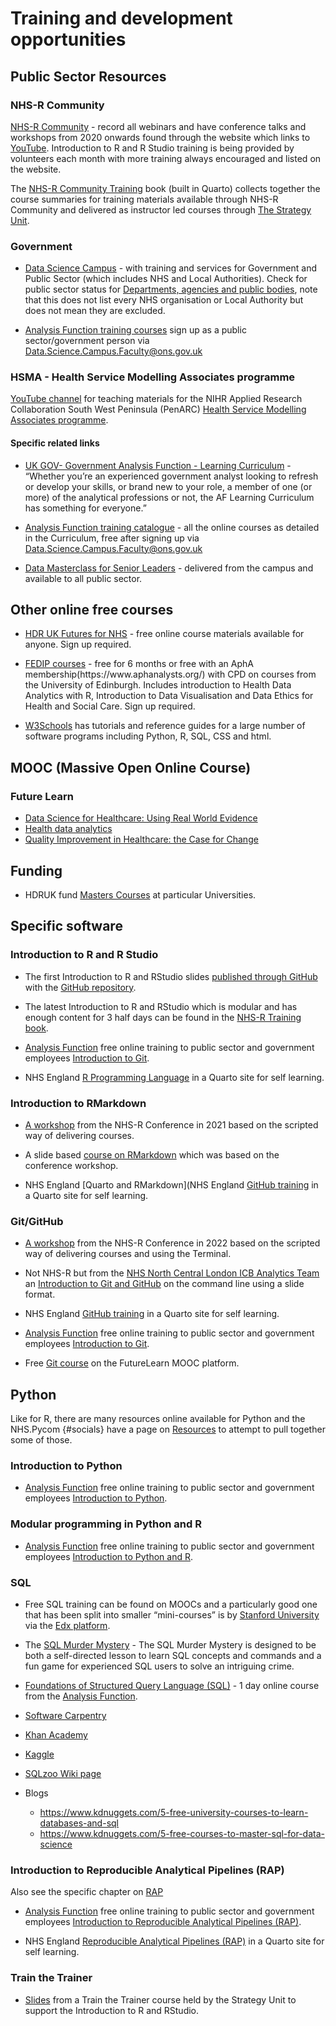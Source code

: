 # Training and development opportunities

## Public Sector Resources 

### NHS-R Community
[NHS-R Community](https://nhsrcommunity.com/) - record all webinars and have conference talks and workshops from 2020 onwards found through the website which links to [YouTube](https://nhsrcommunity.com/). Introduction to R and R Studio training is being provided by volunteers each month with more training always encouraged and listed on the website.

The [NHS-R Community Training](https://training.nhsrcommunity.com/) book (built in Quarto) collects together the course summaries for training materials available through NHS-R Community and delivered as instructor led courses through [The Strategy Unit](https://nhs-r-community.github.io/NHSR-training/strategy-unit.html).

### Government {#AF}
* [Data Science Campus](https://datasciencecampus.ons.gov.uk/) - with training and services for Government and Public Sector (which includes NHS and Local Authorities). Check for public sector status for [Departments, agencies and public bodies](https://www.gov.uk/government/organisations), note that this does not list every NHS organisation or Local Authority but does not mean they are excluded.

* [Analysis Function training courses](https://analysisfunction.civilservice.gov.uk/training-courses/) sign up as a public sector/government person via [Data.Science.Campus.Faculty@ons.gov.uk](mailto:Data.Science.Campus.Faculty@ons.gov.uk)

### HSMA - Health Service Modelling Associates programme

[YouTube channel](https://www.youtube.com/channel/UCCY9_Gxg6kM-xjk9vV0mzIQ) for teaching materials for the NIHR Applied Research Collaboration South West Peninsula (PenARC) [Health Service Modelling Associates programme](https://sites.google.com/nihr.ac.uk/hsma).

#### Specific related links

* [UK GOV- Government Analysis Function - Learning Curriculum](https://www.gov.uk/guidance/government-analysis-function-af-learning-curriculum) - “Whether you’re an experienced government analyst looking to refresh or develop your skills, or brand new to your role, a member of one (or more) of the analytical professions or not, the AF Learning Curriculum has something for everyone.”

* [Analysis Function training catalogue](https://analysisfunction.civilservice.gov.uk/training-courses/) - all the online courses as detailed in the Curriculum, free after signing up via [Data.Science.Campus.Faculty@ons.gov.uk](mailto:Data.Science.Campus.Faculty@ons.gov.uk)

* [Data Masterclass for Senior Leaders](https://datasciencecampus.ons.gov.uk/capability/data-masterclass-for-senior-leaders/) - delivered from the campus and available to all public sector. 

## Other online free courses

* [HDR UK Futures for NHS](https://www.hdruk.ac.uk/futures-nhs/) - free online course materials available for anyone. Sign up required.

* [FEDIP courses](https://www.fedip.org/fedip-hub) - free for 6 months or free with an AphA membership(https://www.aphanalysts.org/) with CPD on courses from the University of Edinburgh. Includes introduction to Health Data Analytics with R, Introduction to Data Visualisation and Data Ethics for Health and Social Care. Sign up required.

* [W3Schools](https://www.w3schools.com/) has tutorials and reference guides for a large number of software programs including Python, R, SQL, CSS and html.

## MOOC (Massive Open Online Course)

### Future Learn

* [Data Science for Healthcare: Using Real World Evidence](https://www.futurelearn.com/courses/data-science-healthcare)
* [Health data analytics](https://www.futurelearn.com/courses/eit-health-data-analytics)
* [Quality Improvement in Healthcare: the Case for Change](https://www.futurelearn.com/courses/quality-improvement)

## Funding 

* HDRUK fund [Masters Courses](https://www.hdruk.ac.uk/careers-in-health-data-science/further-education/masters-programme/) at particular Universities. 

## Specific software

### Introduction to R and R Studio

* The first Introduction to R and RStudio slides [published through GitHub](https://nhs-r-community.github.io/intro_r/) with the [GitHub repository](https://github.com/nhs-r-community/intro_r).

* The latest Introduction to R and RStudio which is modular and has enough content for 3 half days can be found in the [NHS-R Training book](https://training.nhsrcommunity.com/).

* [Analysis Function](#AF) free online training to public sector and government employees [Introduction to Git](https://analysisfunction.civilservice.gov.uk/training/introduction-to-r/).

* NHS England [R Programming Language](https://nhsengland.github.io/nhs-r-reporting/tutorials/r-language.html) in a Quarto site for self learning.

### Introduction to RMarkdown

* [A workshop](https://github.com/nhs-r-community/intro_rmd) from the NHS-R Conference in 2021 based on the scripted way of delivering courses.

* A slide based [course on RMarkdown](https://github.com/nhs-r-community/rmarkdown_intro) which was based on the conference workshop.

* NHS England [Quarto and RMarkdown](NHS England [GitHub training](https://nhsengland.github.io/nhs-r-reporting/tutorials/github.html) in a Quarto site for self learning.

### Git/GitHub

* [A workshop](https://github.com/nhs-r-community/git_training) from the NHS-R Conference in 2022 based on the scripted way of delivering courses and using the Terminal.

* Not NHS-R but from the [NHS North Central London ICB Analytics Team](https://github.com/ncl-icb-analytics) an [Introduction to Git and GitHub](https://ncl-icb-analytics.github.io/intro_to_git/intro_slides.html#1) on the command line using a slide format.

* NHS England [GitHub training](https://nhsengland.github.io/nhs-r-reporting/tutorials/github.html) in a Quarto site for self learning.

* [Analysis Function](#AF) free online training to public sector and government employees [Introduction to Git](https://analysisfunction.civilservice.gov.uk/training/introduction-to-git/).

* Free [Git course](https://www.futurelearn.com/courses/collaborative-coding-with-git) on the FutureLearn MOOC platform.

## Python

Like for R, there are many resources online available for Python and the NHS.Pycom {#socials} have a page on [Resources](https://nhs-pycom.net/resources) to attempt to pull together some of those.

### Introduction to Python

* [Analysis Function](#AF) free online training to public sector and government employees [Introduction to Python](https://analysisfunction.civilservice.gov.uk/training/introduction-to-python/).

### Modular programming in Python and R

* [Analysis Function](#AF) free online training to public sector and government employees [Introduction to Python and R](https://analysisfunction.civilservice.gov.uk/training/modular-programming-in-python-and-r/).

### SQL

* Free SQL training can be found on MOOCs and a particularly good one that has been split into smaller "mini-courses" is by [Stanford University](https://online.stanford.edu/courses/soe-ydatabases-databases) via the [Edx platform](https://www.edx.org/learn/sql). 

* The [SQL Murder Mystery](https://mystery.knightlab.com/) - The SQL Murder Mystery is designed to be both a self-directed lesson to learn SQL concepts and commands and a fun game for experienced SQL users to solve an intriguing crime.

* [Foundations of Structured Query Language (SQL)](https://analysisfunction.civilservice.gov.uk/training/foundations-of-sql/?_rt=MXwxfHNxbHwxNzA4MzU5NDIz&_rt_nonce=8a53a1f22c) - 1 day online course from the [Analysis Function](#AF).

* [Software Carpentry](https://swcarpentry.github.io/sql-novice-survey/)

* [Khan Academy](https://www.khanacademy.org/computing/computer-programming/sql)

* [Kaggle](https://www.kaggle.com/learn/intro-to-sql)

* [SQLzoo Wiki page](https://sqlzoo.net/wiki/SQL_Tutorial)

* Blogs 
    - <https://www.kdnuggets.com/5-free-university-courses-to-learn-databases-and-sql>
    - <https://www.kdnuggets.com/5-free-courses-to-master-sql-for-data-science>
    


### Introduction to Reproducible Analytical Pipelines (RAP) {#rap-training}

Also see the specific chapter on [RAP](#RAP)

* [Analysis Function](#AF) free online training to public sector and government employees [Introduction to Reproducible Analytical Pipelines (RAP)](https://analysisfunction.civilservice.gov.uk/training/introduction-to-reproducible-analytical-pipelines-rap/).

* NHS England [Reproducible Analytical Pipelines (RAP)](https://nhsengland.github.io/nhs-r-reporting/tutorials/rap.html) in a Quarto site for self learning.

### Train the Trainer

* [Slides](https://github.com/nhs-r-community/train_the_trainer) from a Train the Trainer course held by the Strategy Unit to support the Introduction to R and RStudio.
